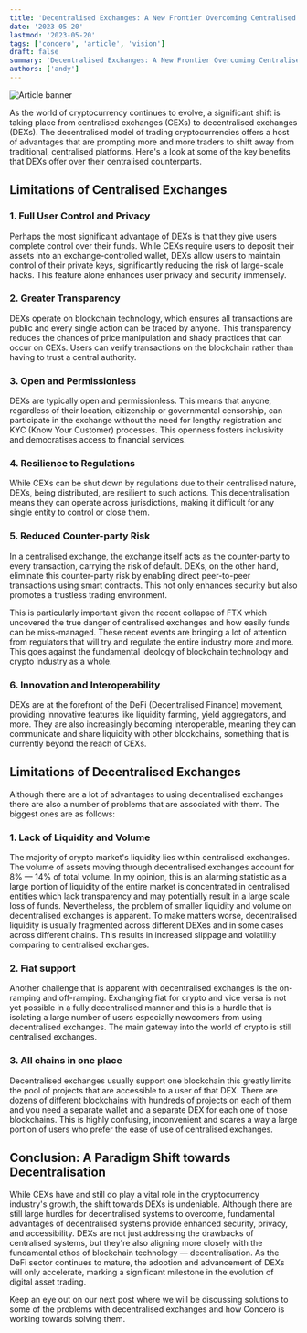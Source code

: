 ```yaml
---
title: 'Decentralised Exchanges: A New Frontier Overcoming Centralised Limitations'
date: '2023-05-20'
lastmod: '2023-05-20'
tags: ['concero', 'article', 'vision']
draft: false
summary: 'Decentralised Exchanges: A New Frontier Overcoming Centralised Limitations'
authors: ['andy']
---
```


![Article banner](/static/images/concero/article/decentralised-exchange-a-new-frontier.webp)

As the world of cryptocurrency continues to evolve, a significant shift is taking place from centralised exchanges (CEXs) to decentralised exchanges (DEXs). The decentralised model of trading cryptocurrencies offers a host of advantages that are prompting more and more traders to shift away from traditional, centralised platforms. Here's a look at some of the key benefits that DEXs offer over their centralised counterparts.

## Limitations of Centralised Exchanges

### 1. Full User Control and Privacy

Perhaps the most significant advantage of DEXs is that they give users complete control over their funds. While CEXs require users to deposit their assets into an exchange-controlled wallet, DEXs allow users to maintain control of their private keys, significantly reducing the risk of large-scale hacks. This feature alone enhances user privacy and security immensely.

### 2. Greater Transparency

DEXs operate on blockchain technology, which ensures all transactions are public and every single action can be traced by anyone. This transparency reduces the chances of price manipulation and shady practices that can occur on CEXs. Users can verify transactions on the blockchain rather than having to trust a central authority.

### 3. Open and Permissionless

DEXs are typically open and permissionless. This means that anyone, regardless of their location, citizenship or governmental censorship, can participate in the exchange without the need for lengthy registration and KYC (Know Your Customer) processes. This openness fosters inclusivity and democratises access to financial services.

### 4. Resilience to Regulations

While CEXs can be shut down by regulations due to their centralised nature, DEXs, being distributed, are resilient to such actions. This decentralisation means they can operate across jurisdictions, making it difficult for any single entity to control or close them.

### 5. Reduced Counter-party Risk

In a centralised exchange, the exchange itself acts as the counter-party to every transaction, carrying the risk of default. DEXs, on the other hand, eliminate this counter-party risk by enabling direct peer-to-peer transactions using smart contracts. This not only enhances security but also promotes a trustless trading environment.

This is particularly important given the recent collapse of FTX which uncovered the true danger of centralised exchanges and how easily funds can be miss-managed. These recent events are bringing a lot of attention from regulators that will try and regulate the entire industry more and more. This goes against the fundamental ideology of blockchain technology and crypto industry as a whole.

### 6. Innovation and Interoperability

DEXs are at the forefront of the DeFi (Decentralised Finance) movement, providing innovative features like liquidity farming, yield aggregators, and more. They are also increasingly becoming interoperable, meaning they can communicate and share liquidity with other blockchains, something that is currently beyond the reach of CEXs.

## Limitations of Decentralised Exchanges

Although there are a lot of advantages to using decentralised exchanges there are also a number of problems that are associated with them. The biggest ones are as follows:

### 1. Lack of Liquidity and Volume

The majority of crypto market's liquidity lies within centralised exchanges. The volume of assets moving through decentralised exchanges account for 8% — 14% of total volume. In my opinion, this is an alarming statistic as a large portion of liquidity of the entire market is concentrated in centralised entities which lack transparency and may potentially result in a large scale loss of funds. Nevertheless, the problem of smaller liquidity and volume on decentralised exchanges is apparent. To make matters worse, decentralised liquidity is usually fragmented across different DEXes and in some cases across different chains. This results in increased slippage and volatility comparing to centralised exchanges.

### 2. Fiat support

Another challenge that is apparent with decentralised exchanges is the on-ramping and off-ramping. Exchanging fiat for crypto and vice versa is not yet possible in a fully decentralised manner and this is a hurdle that is isolating a large number of users especially newcomers from using decentralised exchanges. The main gateway into the world of crypto is still centralised exchanges.

### 3. All chains in one place

Decentralised exchanges usually support one blockchain this greatly limits the pool of projects that are accessible to a user of that DEX. There are dozens of different blockchains with hundreds of projects on each of them and you need a separate wallet and a separate DEX for each one of those blockchains. This is highly confusing, inconvenient and scares a way a large portion of users who prefer the ease of use of centralised exchanges.

## Conclusion: A Paradigm Shift towards Decentralisation

While CEXs have and still do play a vital role in the cryptocurrency industry's growth, the shift towards DEXs is undeniable. Although there are still large hurdles for decentralised systems to overcome, fundamental advantages of decentralised systems provide enhanced security, privacy, and accessibility. DEXs are not just addressing the drawbacks of centralised systems, but they're also aligning more closely with the fundamental ethos of blockchain technology — decentralisation. As the DeFi sector continues to mature, the adoption and advancement of DEXs will only accelerate, marking a significant milestone in the evolution of digital asset trading.

Keep an eye out on our next post where we will be discussing solutions to some of the problems with decentralised exchanges and how Concero is working towards solving them.
